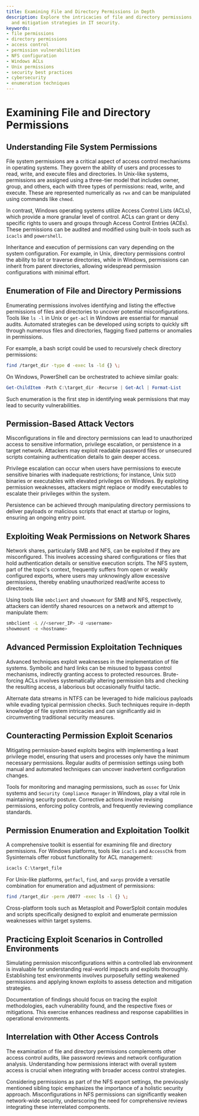 ```yaml
---
title: Examining File and Directory Permissions in Depth
description: Explore the intricacies of file and directory permissions, their exploits,
  and mitigation strategies in IT security.
keywords:
- file permissions
- directory permissions
- access control
- permission vulnerabilities
- NFS configuration
- Windows ACLs
- Unix permissions
- security best practices
- cybersecurity
- enumeration techniques
---
```


# Examining File and Directory Permissions

## Understanding File System Permissions

File system permissions are a critical aspect of access control mechanisms in operating systems. They govern the ability of users and processes to read, write, and execute files and directories. In Unix-like systems, permissions are assigned using a three-tier model that includes owner, group, and others, each with three types of permissions: read, write, and execute. These are represented numerically as `rwx` and can be manipulated using commands like `chmod`.

In contrast, Windows operating systems utilize Access Control Lists (ACLs), which provide a more granular level of control. ACLs can grant or deny specific rights to users and groups through Access Control Entries (ACEs). These permissions can be audited and modified using built-in tools such as `icacls` and `powershell`.

Inheritance and execution of permissions can vary depending on the system configuration. For example, in Unix, directory permissions control the ability to list or traverse directories, while in Windows, permissions can inherit from parent directories, allowing widespread permission configurations with minimal effort.

## Enumeration of File and Directory Permissions

Enumerating permissions involves identifying and listing the effective permissions of files and directories to uncover potential misconfigurations. Tools like `ls -l` in Unix or `get-acl` in Windows are essential for manual audits. Automated strategies can be developed using scripts to quickly sift through numerous files and directories, flagging fixed patterns or anomalies in permissions.

For example, a bash script could be used to recursively check directory permissions:

```bash
find /target_dir -type d -exec ls -ld {} \;
```

On Windows, PowerShell can be orchestrated to achieve similar goals:

```powershell
Get-ChildItem -Path C:\target_dir -Recurse | Get-Acl | Format-List
```

Such enumeration is the first step in identifying weak permissions that may lead to security vulnerabilities.

## Permission-Based Attack Vectors

Misconfigurations in file and directory permissions can lead to unauthorized access to sensitive information, privilege escalation, or persistence in a target network. Attackers may exploit readable password files or unsecured scripts containing authentication details to gain deeper access.

Privilege escalation can occur when users have permissions to execute sensitive binaries with inadequate restrictions; for instance, Unix `SUID` binaries or executables with elevated privileges on Windows. By exploiting permission weaknesses, attackers might replace or modify executables to escalate their privileges within the system.

Persistence can be achieved through manipulating directory permissions to deliver payloads or malicious scripts that enact at startup or logins, ensuring an ongoing entry point.

## Exploiting Weak Permissions on Network Shares

Network shares, particularly SMB and NFS, can be exploited if they are misconfigured. This involves accessing shared configurations or files that hold authentication details or sensitive execution scripts. The NFS system, part of the topic's context, frequently suffers from open or weakly configured exports, where users may unknowingly allow excessive permissions, thereby enabling unauthorized read/write access to directories.

Using tools like `smbclient` and `showmount` for SMB and NFS, respectively, attackers can identify shared resources on a network and attempt to manipulate them:

```bash
smbclient -L //<server_IP> -U <username>
showmount -e <hostname>
```

## Advanced Permission Exploitation Techniques

Advanced techniques exploit weaknesses in the implementation of file systems. Symbolic and hard links can be misused to bypass control mechanisms, indirectly granting access to protected resources. Brute-forcing ACLs involves systematically altering permission bits and checking the resulting access, a laborious but occasionally fruitful tactic.

Alternate data streams in NTFS can be leveraged to hide malicious payloads while evading typical permission checks. Such techniques require in-depth knowledge of file system intricacies and can significantly aid in circumventing traditional security measures.

## Counteracting Permission Exploit Scenarios

Mitigating permission-based exploits begins with implementing a least privilege model, ensuring that users and processes only have the minimum necessary permissions. Regular audits of permission settings using both manual and automated techniques can uncover inadvertent configuration changes.

Tools for monitoring and managing permissions, such as `ossec` for Unix systems and `Security Compliance Manager` in Windows, play a vital role in maintaining security posture. Corrective actions involve revising permissions, enforcing policy controls, and frequently reviewing compliance standards.

## Permission Enumeration and Exploitation Toolkit

A comprehensive toolkit is essential for examining file and directory permissions. For Windows platforms, tools like `icacls` and `AccessChk` from Sysinternals offer robust functionality for ACL management:

```powershell
icacls C:\target_file
```

For Unix-like platforms, `getfacl`, `find`, and `xargs` provide a versatile combination for enumeration and adjustment of permissions:

```bash
find /target_dir -perm /0077 -exec ls -l {} \;
```

Cross-platform tools such as Metasploit and PowerSploit contain modules and scripts specifically designed to exploit and enumerate permission weaknesses within target systems.

## Practicing Exploit Scenarios in Controlled Environments

Simulating permission misconfigurations within a controlled lab environment is invaluable for understanding real-world impacts and exploits thoroughly. Establishing test environments involves purposefully setting weakened permissions and applying known exploits to assess detection and mitigation strategies.

Documentation of findings should focus on tracing the exploit methodologies, each vulnerability found, and the respective fixes or mitigations. This exercise enhances readiness and response capabilities in operational environments.

## Interrelation with Other Access Controls

The examination of file and directory permissions complements other access control audits, like password reviews and network configuration analysis. Understanding how permissions interact with overall system access is crucial when integrating with broader access control strategies.

Considering permissions as part of the NFS export settings, the previously mentioned sibling topic emphasizes the importance of a holistic security approach. Misconfigurations in NFS permissions can significantly weaken network-wide security, underscoring the need for comprehensive reviews integrating these interrelated components.